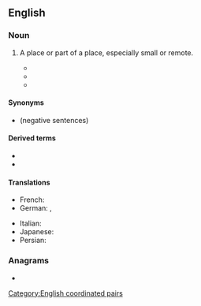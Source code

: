 ==English==

===Noun===
{{en-noun|nooks and crannies}}

# {{lb|en|idiomatic}} A place or part of a place, especially small or remote.
#* {{ux|en|Everyone went to sleep in some '''nook and cranny''' of the house.}}
#* {{quote-book|en|year=1966
|author=Pat Shaw Iversen (tr.)
|chapter=Soup from a Sausage Peg
|title=The Snow Queen and Other Tales
|edition=1st ed.
|original=Fairy Tales
|by={{w|Hans Christian Andersen}}
|page=224
|pageurl=http://books.google.com/books?id=2tjWAAAAMAAJ&q=%22from+your+own+nook+and+cranny%22#search_anchor
|passage=It's strange to come away from home, from your own '''nook and cranny''', to go by ship – which is also a kind of '''nook and cranny''' – and then suddenly be more than a hundred miles away and stand in a foreign land!}}
#* {{quote-journal|en|date=2021 April 7|author=Christian Wolmar|title=Electrification is a given... but comfort matters as well|journal=RAIL|issue=928|page=47|text=Ever since the post-war spread of the motor car, the railways have had to contend with tough competition, but have had an inherent advantage in the commuter and inter-city markets. Now they are about to face two new enemies - a technology that everyone has learnt to use and a virus that many people think lurks in every '''nook and cranny''' of the rail system.}}

====Synonyms====
* {{l|en|nook or cranny}} (negative sentences)

====Derived terms====
* {{l|en|every nook and cranny}}
* {{l|en|every old nook and cranny}}

====Translations====
{{trans-top|small or remote place}}
* French: {{t|fr|tous les coins et les recoins}}
* German: {{t+|de|Winkel|m}}, {{t|de|in jeder Ecke und jedem Winkel}} {{qualifier|in every nook and cranny}}
{{trans-mid}}
* Italian: {{t+|it|anfratto|m}}
* Japanese: {{t|ja|隅々まで|tr=sumizumi made}}
* Persian: {{t|fa|سوراخ سنبه|tr=surâx sombe}}
{{trans-bottom}}

===Anagrams===
* {{anagrams|en|a=aacdknnnnoory|crook and nanny}}

[[Category:English coordinated pairs]]